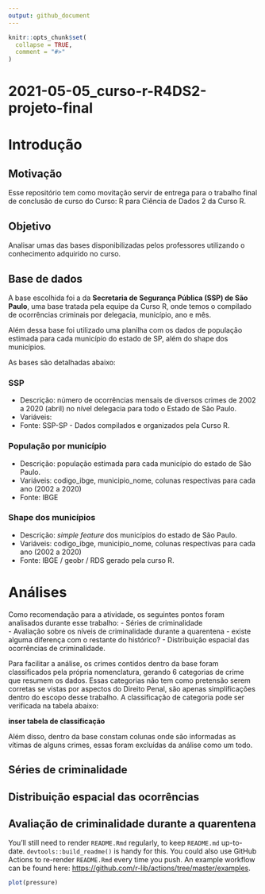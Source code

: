 ```yaml
---
output: github_document
---
```


<!-- README.md is generated from README.Rmd. Please edit that file -->

```r
knitr::opts_chunk$set(
  collapse = TRUE,
  comment = "#>"
)
```

# 2021-05-05_curso-r-R4DS2-projeto-final

<!-- badges: start -->

<!-- badges: end -->

# Introdução

## Motivação
Esse repositório tem como movitação servir de entrega para o trabalho final de conclusão de curso do Curso: R para Ciência de Dados 2 da Curso R.

## Objetivo
Analisar umas das bases disponibilizadas pelos professores utilizando o conhecimento adquirido no curso.

## Base de dados
A base escolhida foi a da **Secretaria de Segurança Pública (SSP) de São Paulo**, uma base tratada pela equipe da Curso R, onde temos o compilado de ocorrências criminais por delegacia, município, ano e mês.

Além dessa base foi utilizado uma planilha com os dados de população estimada para cada município do estado de SP, além do shape dos municípios.

As bases são detalhadas abaixo:

### SSP
- Descrição: número de ocorrências mensais de diversos crimes de 2002 a 2020 (abril) no nível delegacia para todo o Estado de São Paulo.  
- Variáveis:
- Fonte: SSP-SP - Dados compilados e organizados pela Curso R.


### População por município
- Descrição: população estimada para cada município do estado de São Paulo.
- Variáveis: codigo_ibge, municipio_nome, colunas respectivas para cada ano (2002 a 2020)
- Fonte: IBGE

### Shape dos municípios 
- Descrição: _simple feature_ dos municípios do estado de São Paulo.
- Variáveis: codigo_ibge, municipio_nome, colunas respectivas para cada ano (2002 a 2020)
- Fonte: IBGE / geobr / RDS gerado pela curso R.

  
# Análises
Como recomendação para a atividade, os seguintes pontos foram analisados durante esse trabalho:
- Séries de criminalidade  
- Avaliação sobre os níveis de criminalidade durante a quarentena - existe alguma diferença com o restante do histórico?
- Distribuição espacial das ocorrências de criminalidade.

Para facilitar a análise, os crimes contidos dentro da base foram classificados pela própria nomenclatura, gerando 6 categorias de crime que resumem os dados. Essas categorias não tem como pretensão serem corretas se vistas por aspectos do Direito Penal, são apenas simplificações dentro do escopo desse trabalho. A classificação de categoria pode ser verificada na tabela abaixo:

**inser tabela de classificação**


Além disso, dentro da base constam colunas onde são informadas as vítimas de alguns crimes, essas foram excluídas da análise como um todo.

## Séries de criminalidade



## Distribuição espacial das ocorrências



## Avaliação de criminalidade durante a quarentena





You'll still need to render `README.Rmd` regularly, to keep `README.md` up-to-date. `devtools::build_readme()` is handy for this. You could also use GitHub Actions to re-render `README.Rmd` every time you push. An example workflow can be found here: <https://github.com/r-lib/actions/tree/master/examples>.

```r
plot(pressure)
```
